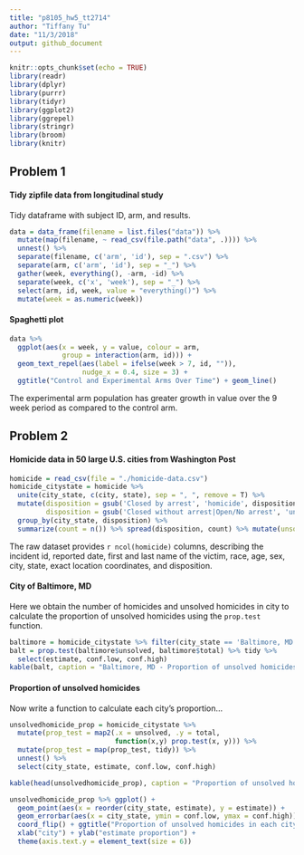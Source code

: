 ```yaml
---
title: "p8105_hw5_tt2714"
author: "Tiffany Tu"
date: "11/3/2018"
output: github_document
---
```


```r
knitr::opts_chunk$set(echo = TRUE)
library(readr)
library(dplyr) 
library(purrr)
library(tidyr)
library(ggplot2)
library(ggrepel)
library(stringr)
library(broom)
library(knitr)
```

## Problem 1
#### Tidy zipfile data from longitudinal study
Tidy dataframe with subject ID, arm, and results.
```r
data = data_frame(filename = list.files("data")) %>% 
  mutate(map(filename, ~ read_csv(file.path("data", .)))) %>% 
  unnest() %>% 
  separate(filename, c('arm', 'id'), sep = ".csv") %>%
  separate(arm, c('arm', 'id'), sep = "_") %>% 
  gather(week, everything(), -arm, -id) %>% 
  separate(week, c('x', 'week'), sep = "_") %>% 
  select(arm, id, week, value = "everything()") %>% 
  mutate(week = as.numeric(week))
```

#### Spaghetti plot
```r
data %>%
  ggplot(aes(x = week, y = value, colour = arm, 
             group = interaction(arm, id))) + 
  geom_text_repel(aes(label = ifelse(week > 7, id, "")), 
                  nudge_x = 0.4, size = 3) + 
  ggtitle("Control and Experimental Arms Over Time") + geom_line()
```

The experimental arm population has greater growth in value over the 9 week period as compared to the control arm. 
     
## Problem 2

#### Homicide data in 50 large U.S. cities from Washington Post
```r
homicide = read_csv(file = "./homicide-data.csv") 
homicide_citystate = homicide %>% 
  unite(city_state, c(city, state), sep = ", ", remove = T) %>% 
  mutate(disposition = gsub('Closed by arrest', 'homicide', disposition), 
         disposition = gsub('Closed without arrest|Open/No arrest', 'unsolved', disposition)) %>% 
  group_by(city_state, disposition) %>% 
  summarize(count = n()) %>% spread(disposition, count) %>% mutate(unsolved = replace_na(unsolved, 0), total = homicide + unsolved)
```
The raw dataset provides `r ncol(homicide)` columns, describing the incident id, reported date, first and last name of the victim, race, age, sex, city, state, exact location coordinates, and disposition. 

#### City of Baltimore, MD
Here we obtain the number of homicides and unsolved homicides in city to calculate the proportion of unsolved homicides using the `prop.test` function. 
```r
baltimore = homicide_citystate %>% filter(city_state == 'Baltimore, MD')
balt = prop.test(baltimore$unsolved, baltimore$total) %>% tidy %>% 
  select(estimate, conf.low, conf.high) 
kable(balt, caption = "Baltimore, MD - Proportion of unsolved homicides")
```

#### Proportion of unsolved homicides
Now write a function to calculate each city's proportion...
```r
unsolvedhomicide_prop = homicide_citystate %>% 
  mutate(prop_test = map2(.x = unsolved, .y = total, 
                          function(x,y) prop.test(x, y))) %>% 
  mutate(prop_test = map(prop_test, tidy)) %>% 
  unnest() %>% 
  select(city_state, estimate, conf.low, conf.high)

kable(head(unsolvedhomicide_prop), caption = "Proportion of unsolved homicides for each city")
```

```r
unsolvedhomicide_prop %>% ggplot() + 
  geom_point(aes(x = reorder(city_state, estimate), y = estimate)) +
  geom_errorbar(aes(x = city_state, ymin = conf.low, ymax = conf.high)) +
  coord_flip() + ggtitle("Proportion of unsolved homicides in each city") +
  xlab("city") + ylab("estimate proportion") + 
  theme(axis.text.y = element_text(size = 6))
  
```


